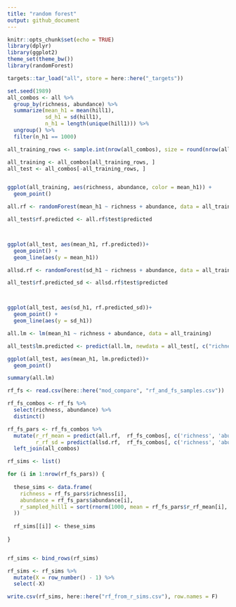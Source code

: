 ```yaml
---
title: "random forest"
output: github_document
---
```


```r
knitr::opts_chunk$set(echo = TRUE)
library(dplyr)
library(ggplot2)
theme_set(theme_bw())
library(randomForest)
```


```r

targets::tar_load("all", store = here::here("_targets"))

```

```r
set.seed(1989)
all_combos <- all %>%
  group_by(richness, abundance) %>%
  summarize(mean_h1 = mean(hill1),
            sd_h1 = sd(hill1),
            n_h1 = length(unique(hill1))) %>%
  ungroup() %>%
  filter(n_h1 == 1000)

all_training_rows <- sample.int(nrow(all_combos), size = round(nrow(all_combos)/2), replace = F)

all_training <- all_combos[all_training_rows, ]
all_test <- all_combos[-all_training_rows, ]



```

```r

ggplot(all_training, aes(richness, abundance, color = mean_h1)) +
  geom_point()

```


```r

all.rf <- randomForest(mean_h1 ~ richness + abundance, data = all_training, xtest = select(all_test, richness, abundance), ytest = all_test$mean_h1, keep.forest =T)

all_test$rf.predicted <- all.rf$test$predicted



ggplot(all_test, aes(mean_h1, rf.predicted))+
  geom_point() +
  geom_line(aes(y = mean_h1))

```


```r

allsd.rf <- randomForest(sd_h1 ~ richness + abundance, data = all_training, xtest = select(all_test, richness, abundance), ytest = all_test$sd_h1, keep.forest =T)

all_test$rf.predicted_sd <- allsd.rf$test$predicted



ggplot(all_test, aes(sd_h1, rf.predicted_sd))+
  geom_point() +
  geom_line(aes(y = sd_h1))

```

```r

all.lm <- lm(mean_h1 ~ richness + abundance, data = all_training)

all_test$lm.predicted <- predict(all.lm, newdata = all_test[, c("richness", "abundance")])

ggplot(all_test, aes(mean_h1, lm.predicted))+
  geom_point() 

summary(all.lm)

```


```r

rf_fs <- read.csv(here::here("mod_compare", "rf_and_fs_samples.csv"))

rf_fs_combos <- rf_fs %>%
  select(richness, abundance) %>%
  distinct() 

rf_fs_pars <- rf_fs_combos %>%
  mutate(r_rf_mean = predict(all.rf,  rf_fs_combos[, c('richness', 'abundance')], type = 'response'),
         r_rf_sd = predict(allsd.rf,  rf_fs_combos[, c('richness', 'abundance')], type = 'response')) %>%
  left_join(all_combos)

rf_sims <- list()

for (i in 1:nrow(rf_fs_pars)) {
  
  these_sims <- data.frame(
    richness = rf_fs_pars$richness[i],
    abundance = rf_fs_pars$abundance[i],
    r_sampled_hill1 = sort(rnorm(1000, mean = rf_fs_pars$r_rf_mean[i], sd = rf_fs_pars$r_rf_sd[i])
  ))
  
  rf_sims[[i]] <- these_sims
  
}


rf_sims <- bind_rows(rf_sims)

```


```r

rf_sims <- rf_sims %>%
  mutate(X = row_number() - 1) %>%
  select(-X)

write.csv(rf_sims, here::here("rf_from_r_sims.csv"), row.names = F)

```
